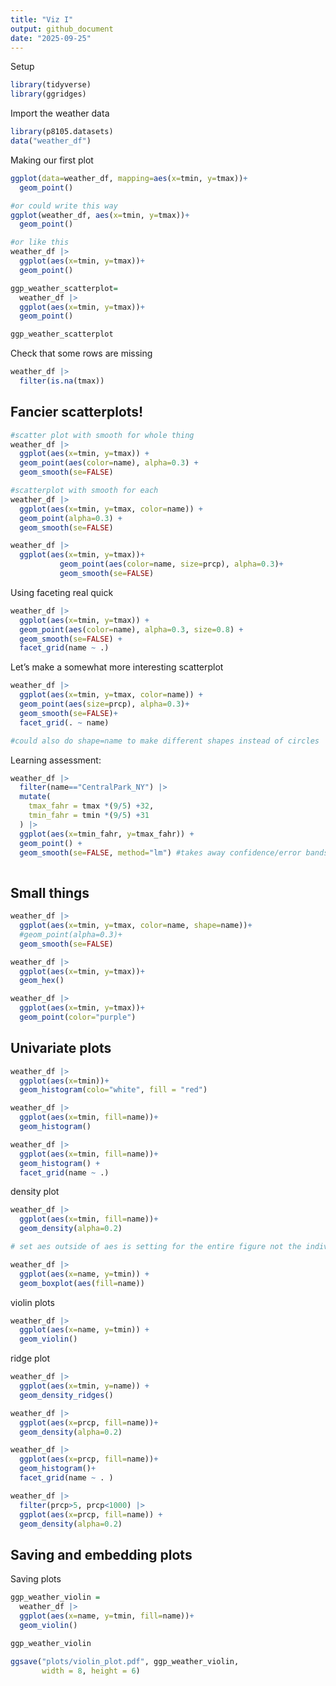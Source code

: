 ```yaml
---
title: "Viz I"
output: github_document
date: "2025-09-25"
---
```

Setup
```r
library(tidyverse)
library(ggridges)
```

Import the weather data
```r
library(p8105.datasets)
data("weather_df")
```

Making our first plot
```r
ggplot(data=weather_df, mapping=aes(x=tmin, y=tmax))+
  geom_point()

#or could write this way
ggplot(weather_df, aes(x=tmin, y=tmax))+
  geom_point()
```


```r
#or like this
weather_df |>
  ggplot(aes(x=tmin, y=tmax))+
  geom_point()
```

```r
ggp_weather_scatterplot=
  weather_df |>
  ggplot(aes(x=tmin, y=tmax))+
  geom_point()

ggp_weather_scatterplot

```

Check that some rows are missing
```r
weather_df |>
  filter(is.na(tmax))
```


## Fancier scatterplots!
```r
#scatter plot with smooth for whole thing
weather_df |>
  ggplot(aes(x=tmin, y=tmax)) + 
  geom_point(aes(color=name), alpha=0.3) +
  geom_smooth(se=FALSE)

#scatterplot with smooth for each
weather_df |>
  ggplot(aes(x=tmin, y=tmax, color=name)) + 
  geom_point(alpha=0.3) +
  geom_smooth(se=FALSE)
```

```r
weather_df |>
  ggplot(aes(x=tmin, y=tmax))+
           geom_point(aes(color=name, size=prcp), alpha=0.3)+
           geom_smooth(se=FALSE)

```

Using faceting real quick
```r
weather_df |>
  ggplot(aes(x=tmin, y=tmax)) +
  geom_point(aes(color=name), alpha=0.3, size=0.8) +
  geom_smooth(se=FALSE) +
  facet_grid(name ~ .)

```


Let's make a somewhat more interesting scatterplot
```r
weather_df |>
  ggplot(aes(x=tmin, y=tmax, color=name)) +
  geom_point(aes(size=prcp), alpha=0.3)+
  geom_smooth(se=FALSE)+
  facet_grid(. ~ name)

#could also do shape=name to make different shapes instead of circles
```


Learning assessment:
```r
weather_df |>
  filter(name=="CentralPark_NY") |>
  mutate(
    tmax_fahr = tmax *(9/5) +32,
    tmin_fahr = tmin *(9/5) +31
  ) |>
  ggplot(aes(x=tmin_fahr, y=tmax_fahr)) +
  geom_point() +
  geom_smooth(se=FALSE, method="lm") #takes away confidence/error bands #method = lm is the linear regression smoothing method
 
```

## Small things
```r
weather_df |>
  ggplot(aes(x=tmin, y=tmax, color=name, shape=name))+
  #geom_point(alpha=0.3)+
  geom_smooth(se=FALSE)
```

```r
weather_df |>
  ggplot(aes(x=tmin, y=tmax))+
  geom_hex()
```

```r
weather_df |>
  ggplot(aes(x=tmin, y=tmax))+
  geom_point(color="purple")
```


## Univariate plots
```r
weather_df |>
  ggplot(aes(x=tmin))+
  geom_histogram(colo="white", fill = "red")
```

```r
weather_df |>
  ggplot(aes(x=tmin, fill=name))+
  geom_histogram()

```

```r
weather_df |>
  ggplot(aes(x=tmin, fill=name))+
  geom_histogram() +
  facet_grid(name ~ .)
```

density plot
```r
weather_df |>
  ggplot(aes(x=tmin, fill=name))+
  geom_density(alpha=0.2)

# set aes outside of aes is setting for the entire figure not the individual data
```

```r
weather_df |>
  ggplot(aes(x=name, y=tmin)) +
  geom_boxplot(aes(fill=name))
```


violin plots
```r
weather_df |>
  ggplot(aes(x=name, y=tmin)) +
  geom_violin()
```

ridge plot
```r
weather_df |>
  ggplot(aes(x=tmin, y=name)) +
  geom_density_ridges()
```


```r
weather_df |>
  ggplot(aes(x=prcp, fill=name))+
  geom_density(alpha=0.2)

weather_df |>
  ggplot(aes(x=prcp, fill=name))+
  geom_histogram()+
  facet_grid(name ~ . )

weather_df |>
  filter(prcp>5, prcp<1000) |>
  ggplot(aes(x=prcp, fill=name)) +
  geom_density(alpha=0.2)
```

## Saving and embedding plots
Saving plots
```r
ggp_weather_violin = 
  weather_df |>
  ggplot(aes(x=name, y=tmin, fill=name))+
  geom_violin()

ggp_weather_violin

ggsave("plots/violin_plot.pdf", ggp_weather_violin, 
       width = 8, height = 6)
```

